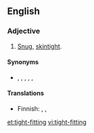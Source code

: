 ==English==

===Adjective===
{{en-adj}}

# {{lb|en|of clothing}} [[snug|Snug]], [[skintight]].

====Synonyms====
* {{l|en|close-fitting}}, {{l|en|figure-hugging}}, {{l|en|form-fitting}}, {{l|en|slinky}}, {{l|en|snug}}, {{l|en|tight}}

====Translations====
{{trans-top|snug, skintight}}
* Finnish: {{t|fi|tyköistuva}}, {{t|fi|vartalonmyötäinen}}, {{t+|fi|tiukka}}
{{trans-mid}}
{{trans-bottom}}

[[et:tight-fitting]]
[[vi:tight-fitting]]